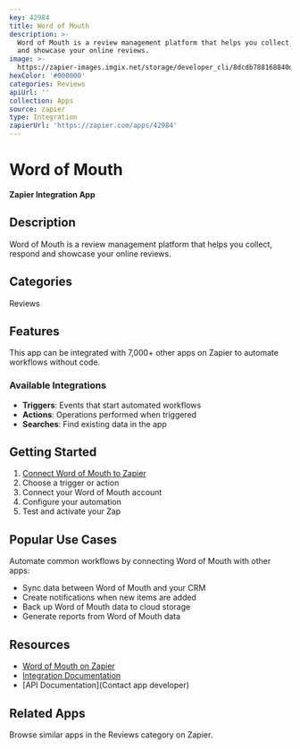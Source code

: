 ```yaml
---
key: 42984
title: Word of Mouth
description: >-
  Word of Mouth is a review management platform that helps you collect, respond
  and showcase your online reviews.
image: >-
  https://zapier-images.imgix.net/storage/developer_cli/8dcdb788168840d45c8590ade540ad74.png?auto=format%2Ccompress&ixlib=python-3.0.0&q=50
hexColor: '#000000'
categories: Reviews
apiUrl: ''
collection: Apps
source: zapier
type: Integration
zapierUrl: 'https://zapier.com/apps/42984'
---
```

# Word of Mouth

**Zapier Integration App**

## Description

Word of Mouth is a review management platform that helps you collect, respond and showcase your online reviews.

## Categories

Reviews

## Features

This app can be integrated with 7,000+ other apps on Zapier to automate workflows without code.

### Available Integrations

- **Triggers**: Events that start automated workflows
- **Actions**: Operations performed when triggered
- **Searches**: Find existing data in the app

## Getting Started

1. [Connect Word of Mouth to Zapier](https://zapier.com/apps/42984)
2. Choose a trigger or action
3. Connect your Word of Mouth account
4. Configure your automation
5. Test and activate your Zap

## Popular Use Cases

Automate common workflows by connecting Word of Mouth with other apps:

- Sync data between Word of Mouth and your CRM
- Create notifications when new items are added
- Back up Word of Mouth data to cloud storage
- Generate reports from Word of Mouth data

## Resources

- [Word of Mouth on Zapier](https://zapier.com/apps/42984)
- [Integration Documentation](https://zapier.com/apps/42984/integrations)
- [API Documentation](Contact app developer)

## Related Apps

Browse similar apps in the Reviews category on Zapier.
